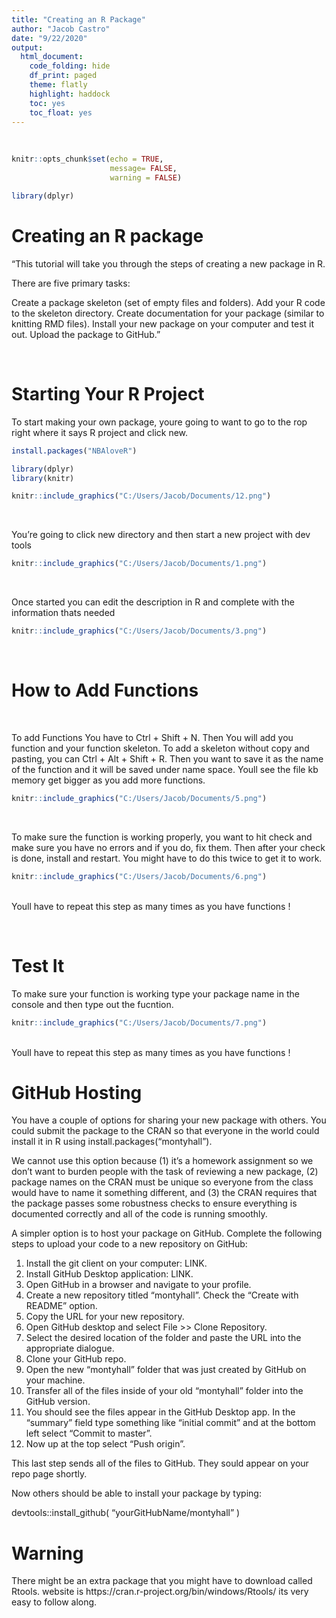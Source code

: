 ```yaml
---
title: "Creating an R Package"
author: "Jacob Castro"
date: "9/22/2020" 
output: 
  html_document:
    code_folding: hide
    df_print: paged
    theme: flatly
    highlight: haddock
    toc: yes
    toc_float: yes
---
```

<br>  
  
```r


knitr::opts_chunk$set(echo = TRUE,
                      message= FALSE,
                      warning = FALSE)

library(dplyr)


```

# Creating an R package

"This tutorial will take you through the steps of creating a new package in R.

There are five primary tasks:

Create a package skeleton (set of empty files and folders).
Add your R code to the skeleton directory.
Create documentation for your package (similar to knitting RMD files).
Install your new package on your computer and test it out.
Upload the package to GitHub."


<br>


# Starting Your R Project

To start making your own package, youre going to want to go to the rop right where it says R project and click new.

```r
install.packages("NBAloveR")

library(dplyr)
library(knitr)

```

```r
knitr::include_graphics("C:/Users/Jacob/Documents/12.png")
```
<br>

You're going to click new directory and then start a new project with dev tools
<br>
```r
knitr::include_graphics("C:/Users/Jacob/Documents/1.png")
```
<br>

Once started you can edit the description in R and complete with the information thats needed
<br>
```r
knitr::include_graphics("C:/Users/Jacob/Documents/3.png")
```

<br>

# How to Add Functions
<br> 

To add Functions You have to Ctrl + Shift + N. Then You will add you function and your function skeleton. To add a skeleton without copy and pasting, you can Ctrl + Alt + Shift + R.  Then you want to save it as the name of the function and it will be saved under name space. Youll see the file kb memory get bigger as you add more functions.
<br>
```r
knitr::include_graphics("C:/Users/Jacob/Documents/5.png")
```
<br>

To make sure the function is working properly, you want to hit check and make sure you have no errors and if you do, fix them. Then after your check is done, install and restart. You might have to do this twice to get it to work. 
<br>
```r
knitr::include_graphics("C:/Users/Jacob/Documents/6.png")
```
<br>
Youll have to repeat this step as many times as you have functions !
<br>

<br>

# Test It
To make sure your function is working type your package name in the console and then type out the fucntion. 
```r
knitr::include_graphics("C:/Users/Jacob/Documents/7.png")
```
<br>
Youll have to repeat this step as many times as you have functions !
<br>

# GitHub Hosting
You have a couple of options for sharing your new package with others. You could submit the package to the CRAN so that everyone in the world could install it in R using install.packages(“montyhall”).

We cannot use this option because (1) it’s a homework assignment so we don’t want to burden people with the task of reviewing a new package, (2) package names on the CRAN must be unique so everyone from the class would have to name it something different, and (3) the CRAN requires that the package passes some robustness checks to ensure everything is documented correctly and all of the code is running smoothly.

A simpler option is to host your package on GitHub. Complete the following steps to upload your code to a new repository on GitHub:

1. Install the git client on your computer: LINK.
2. Install GitHub Desktop application: LINK.
3. Open GitHub in a browser and navigate to your profile.
4. Create a new repository titled “montyhall”. Check the “Create with README” option.
5. Copy the URL for your new repository.
6. Open GitHub desktop and select File >> Clone Repository.
7. Select the desired location of the folder and paste the URL into the appropriate dialogue.
8. Clone your GitHub repo.
9. Open the new “montyhall” folder that was just created by GitHub on your machine.
10. Transfer all of the files inside of your old “montyhall” folder into the GitHub version.
11. You should see the files appear in the GitHub Desktop app. In the “summary” field type something like “initial commit” and at the bottom left select “Commit to master”.
12. Now up at the top select “Push origin”.

This last step sends all of the files to GitHub. They sould appear on your repo page shortly.

Now others should be able to install your package by typing:

devtools::install_github( "yourGitHubName/montyhall" ) 

# Warning

There might be an extra package that you might have to download called Rtools. website is https://cran.r-project.org/bin/windows/Rtools/ its very easy to follow along.


